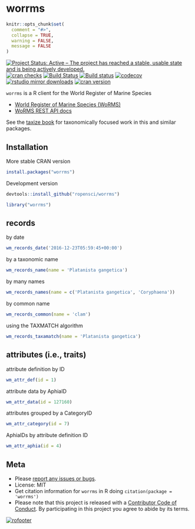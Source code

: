 worrms
======

```r
knitr::opts_chunk$set(
  comment = "#>",
  collapse = TRUE,
  warning = FALSE,
  message = FALSE
)
```

<!-- README.md is generated from README.Rmd. Please edit that file -->

[![Project Status: Active – The project has reached a stable, usable state and is being actively developed.](https://www.repostatus.org/badges/latest/active.svg)](https://www.repostatus.org/#active)
[![cran checks](https://cranchecks.info/badges/worst/worrms)](https://cranchecks.info/pkgs/worrms)
[![Build Status](https://travis-ci.org/ropensci/worrms.svg?branch=master)](https://travis-ci.org/ropensci/worrms)
[![Build status](https://ci.appveyor.com/api/projects/status/e5q7fi97pl49h7v6?svg=true)](https://ci.appveyor.com/project/sckott/worrms)
[![codecov](https://codecov.io/gh/ropensci/worrms/branch/master/graph/badge.svg)](https://codecov.io/gh/ropensci/worrms)
[![rstudio mirror downloads](http://cranlogs.r-pkg.org/badges/worrms)](https://github.com/metacran/cranlogs.app)
[![cran version](http://www.r-pkg.org/badges/version/worrms)](https://cran.r-project.org/package=worrms)

`worrms` is a R client for the World Register of Marine Species

* [World Register of Marine Species (WoRMS)](http://www.marinespecies.org/)
* [WoRMS REST API docs](http://www.marinespecies.org/rest/)

See the [taxize book](https://ropensci.github.io/taxize-book/) for taxonomically focused work
in this and similar packages.

## Installation

More stable CRAN version

```r
install.packages("worrms")
```

Development version

```r
devtools::install_github("ropensci/worrms")
```

```r
library("worrms")
```

## records

by date

```r
wm_records_date('2016-12-23T05:59:45+00:00')
```

by a taxonomic name

```r
wm_records_name(name = 'Platanista gangetica')
```

by many names

```r
wm_records_names(name = c('Platanista gangetica', 'Coryphaena'))
```

by common name

```r
wm_records_common(name = 'clam')
```

using the TAXMATCH algorithm

```r
wm_records_taxamatch(name = 'Platanista gangetica')
```

## attributes (i.e., traits)

attribute definition by ID

```r
wm_attr_def(id = 1)
```

attribute data by AphiaID

```r
wm_attr_data(id = 127160)
```

attributes grouped by a CategoryID

```r
wm_attr_category(id = 7)
```

AphiaIDs by attribute definition ID

```r
wm_attr_aphia(id = 4)
```


## Meta

* Please [report any issues or bugs](https://github.com/ropensci/worrms/issues).
* License: MIT
* Get citation information for `worrms` in R doing `citation(package = 'worrms')`
* Please note that this project is released with a [Contributor Code of Conduct](CODE_OF_CONDUCT.md).
By participating in this project you agree to abide by its terms.

[![rofooter](https://ropensci.org/public_images/github_footer.png)](https://ropensci.org)
